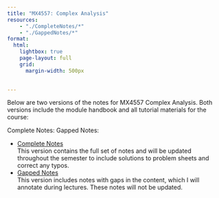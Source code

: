 ```yaml
---
title: "MX4557: Complex Analysis"
resources:
    - "./CompleteNotes/*"
    - "./GappedNotes/*"
format: 
  html:
    lightbox: true
    page-layout: full
    grid: 
      margin-width: 500px

    
---
```


Below are two versions of the notes for MX4557 Complex Analysis. Both versions include the module handbook and all tutorial materials for the course:

Complete Notes: 
Gapped Notes: 


+   [Complete Notes](./CompleteNotes/index.html) <br>
    This version contains the full set of notes and will be updated throughout the semester to include solutions to problem sheets and correct any typos.
+   [Gapped Notes](./GappedNotes/index.html)
    <br> This version includes notes with gaps in the content, which I will annotate during lectures. These notes will not be updated.
